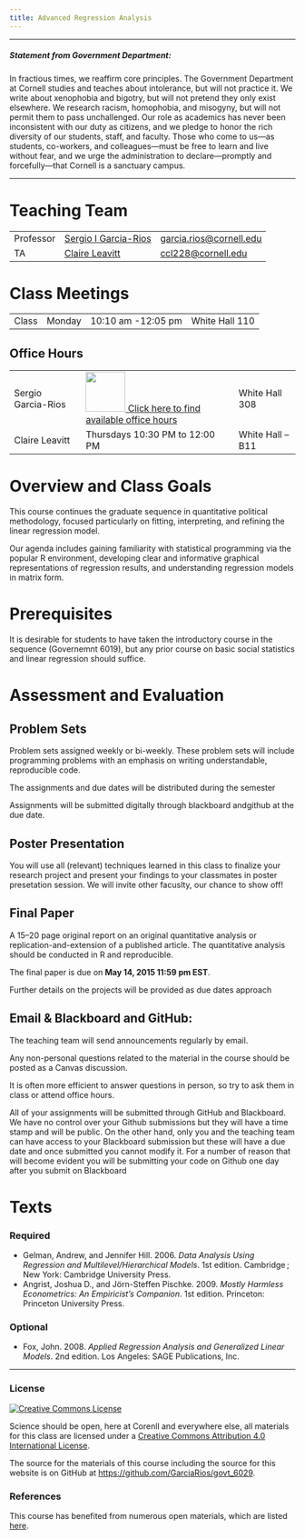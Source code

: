 ---
title: Advanced Regression Analysis
---
***
##### Statement from Government Department: 

In fractious times, we reaffirm core principles.  The Government Department at Cornell studies and teaches about intolerance, but will not practice it.  We write about xenophobia and bigotry, but will not pretend they only exist elsewhere.  We research racism, homophobia, and misogyny, but will not permit them to pass unchallenged.  Our role as academics has never been inconsistent with our duty as citizens, and we pledge to honor the rich diversity of our students, staff, and faculty.  Those who come to us—as students, co-workers, and colleagues—must be free to learn and live without fear, and we urge the administration to declare—promptly and forcefully—that Cornell is a sanctuary campus.

***
# Teaching Team

<table class = "table table-striped table-hover">
<tr>
<td>Professor </td>
<td> <a href="http://www.sergiogarciarios.com">Sergio I Garcia-Rios </a> </td>
<td> <a href="mailto:garcia.rios@cornell.edu">garcia.rios@cornell.edu</a> </td>
</tr>
<tr>
<td>TA</td>
<td><a href="https://claireleavitt.com/">Claire Leavitt</a> </td>
<td><a href="ccl228@cornell.edu">ccl228@cornell.edu</a> </td>
</tr>

</table>

# Class Meetings

<table class = "table table-striped table-hover">
<td>Class </td>
<td> Monday </td>
<td> 10:10 am -12:05 pm </td>
<td> White Hall 110</td>
</tr>

</table>

## Office Hours



<table class = "table table-striped table-hover">
<tr>
<td>Sergio Garcia-Rios</td>
<td><a href="bookme.html"> <img src= "./images/ycbme.png" style="width: 70px;"/> [Click here to find available office
hours](http://www.sergiogarciarios.com/office_hours/)</td>
<td> White Hall 308 </td>
</tr>
<tr>
<td>Claire Leavitt</td>
<td>Thursdays 10:30 PM to 12:00 PM </td>
<td> White Hall -- B11  </td>
</tr>

</table>

# Overview and Class Goals

<!-- Begin from Chris Adolph syllabus -->

This course continues the graduate sequence in quantitative political methodology, focused particularly on fitting, interpreting, and refining the linear regression model.

Our agenda includes gaining familiarity with statistical programming via the popular R environment, developing clear and informative graphical representations of regression results, and understanding regression models in matrix form.

<!-- End from Chris Adolph syllabus -->

# Prerequisites

<!-- Begin from Chris Adolph syllabus -->

It is desirable for students to have taken the introductory course in the
sequence (Governemnt 6019), but any prior course on basic social statistics and linear regression should suffice.

<!-- End from Chris Adolph syllabus -->

# Assessment and Evaluation

## Problem Sets

Problem sets assigned weekly or bi-weekly. These problem sets will include programming problems with an emphasis on writing understandable, reproducible code.

The assignments and due dates will be distributed during the semester
<!-- These assignments may involve peer review / grading. -->

Assignments will be submitted digitally through blackboard andgithub at the due date.

## Poster Presentation

You will use all (relevant) techniques learned in this class to finalize your research project and present your findings to your classmates in poster presetation session. We will invite other facuslty, our chance to show off!

## Final Paper

A 15--20 page original report on an original quantitative analysis or replication-and-extension of a published article.
The quantitative analysis should be conducted in R and reproducible.


The final paper is due on **May  14, 2015 11:59 pm EST**.

Further details on the projects will be provided as due dates approach

## Email & Blackboard and GitHub: 

The teaching team will send announcements regularly by email.

Any non-personal questions related to the material in the course should be posted as a Canvas discussion.


It is often more efficient to answer questions in person, so try to ask them in class or attend office hours.

All of your assignments will be submitted through GitHub and Blackboard. We have no control over your Github submissions but they will have a time stamp and will be public. On the other hand, only you and the teaching team can have access to your Blackboard submission but these will have a due date and once submitted you cannot modify it.  For a number of reason that will become evident you will be submitting your code on Github one day after you submit on Blackboard


# Texts

### Required


- Gelman, Andrew, and Jennifer Hill. 2006. *Data Analysis Using Regression and Multilevel/Hierarchical Models*. 1st edition. Cambridge ; New York: Cambridge University Press.
- Angrist, Joshua D., and Jörn-Steffen Pischke. 2009. *Mostly Harmless Econometrics: An Empiricist’s Companion*. 1st edition. Princeton: Princeton University Press. 

### Optional
- Fox, John. 2008. *Applied Regression Analysis and Generalized Linear Models*. 2nd edition. Los Angeles: SAGE Publications, Inc.



* * *


### License

<a rel="license" href="httpso://creativecommons.org/licenses/by/4.0/"><img alt="Creative Commons License" style="border-width:0" src="https://licensebuttons.net/l/by/4.0/88x31.png" /></a>

Science should be open, here at Corenll and everywhere else, all materials for this class are licensed under a <a rel="license" href="https://creativecommons.org/licenses/by/4.0/">Creative Commons Attribution 4.0 International License</a>.

The source for the materials of this course including the source for this website is on GitHub at <https://github.com/GarciaRios/govt_6029>.




### References

This course has benefited from numerous open materials, which are listed [here](). 


